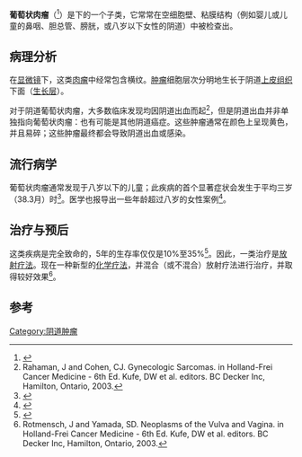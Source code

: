 {{Medical small}}
{{Infobox disease
 | Name           = 葡萄状肉瘤
 | Image          = 
 | Caption        = 
 | DiseasesDB     = 1557
 | ICD10          = 
 | ICD9           = 
 | ICDO           = 8910/3
 | OMIM           = 
 | MedlinePlus    = 
 | eMedicineSubj  = 
 | eMedicineTopic = 
 | MeshID         = D018233
}}
'''葡萄状肉瘤'''（{{lang-en|Sarcoma botryoides, Botryoid Sarcoma, Botryoid Rhabdomyosarcoma}}<ref>{{DorlandsDict|seven/000094526|botryoid sarcoma}}</ref>）是{{link-en|胚胎性横纹肌肉瘤|embryonal rhabdomyosarcoma}}下的一个子类，它常常在空细胞壁、粘膜结构（例如婴儿或儿童的鼻咽、胆总管、膀胱，或八岁以下女性的阴道）中被检查出。

==病理分析==
在[[显微镜|显微镜]]下，这类[[肉瘤|肉瘤]]中经常包含横纹。[[肿瘤|肿瘤]]细胞层次分明地生长于阴道[[上皮组织|上皮组织]]下面（[[生长层|生长层]]）。

对于阴道葡萄状肉瘤，大多数临床发现均因阴道出血而起<ref>Rahaman, J and Cohen, CJ. Gynecologic Sarcomas. in Holland-Frei Cancer Medicine - 6th Ed. Kufe, DW et al. editors. BC Decker Inc, Hamilton, Ontario, 2003.</ref>，但是阴道出血并非单独指向葡萄状肉瘤：也有可能是其他阴道癌症。这些肿瘤通常在颜色上呈现黄色，并且易碎；这些肿瘤最终都会导致阴道出血或感染。

==流行病学==
葡萄状肉瘤通常发现于八岁以下的儿童；此疾病的首个显著症状会发生于平均三岁（38.3月）时<ref>{{cite journal |author=Hilgers R |title=Pelvic exenteration for vaginal embryonal rhabdomyosarcoma: a review |url=https://archive.org/details/sim_obstetrics-and-gynecology_1975-02_45_2/page/175 |journal=Obstet Gynecol |volume=45 |issue=2 |pages=175–80 |year=1975 |pmid=1090863}}</ref>。医学也报导出一些年龄超过八岁的女性案例<ref>{{cite journal |author=Reynolds E, Logani S, Moller K, Horowitz I |title=Embryonal rhabdomyosarcoma of the uterus in a postmenopausal woman. Case report and review of the literature |journal=Gynecol Oncol |volume=103 |issue=2 |pages=736–9 |year=2006 |pmid=16684558 |doi=10.1016/j.ygyno.2006.03.033}}</ref>。

==治疗与预后==
这类疾病是完全致命的，5年的生存率仅仅是10%至35%<ref>{{cite journal |author=Piver M, Rose P |title=Long-term follow-up and complications of infants with vulvovaginal embryonal rhabdomyosarcoma treated with surgery, radiation therapy, and chemotherapy |journal=Obstet Gynecol |volume=71 |issue=3 Pt 2 |pages=435–7 |year=1988 |pmid=3347430}}</ref>。因此，一类治疗是[[放射疗法|放射疗法]]。现在一种新型的[[化学疗法|化学疗法]]，并混合（或不混合）放射疗法进行治疗，并取得较好效果<ref>Rotmensch, J and Yamada, SD. Neoplasms of the Vulva and Vagina. in Holland-Frei Cancer Medicine - 6th Ed. Kufe, DW et al. editors. BC Decker Inc, Hamilton, Ontario, 2003.</ref>。

==参考==
{{reflist|2}}
{{DEFAULTSORT:Sarcoma Botryoides}}
{{女性生殖道肿瘤}}

[[Category:阴道肿瘤|Category:阴道肿瘤]]